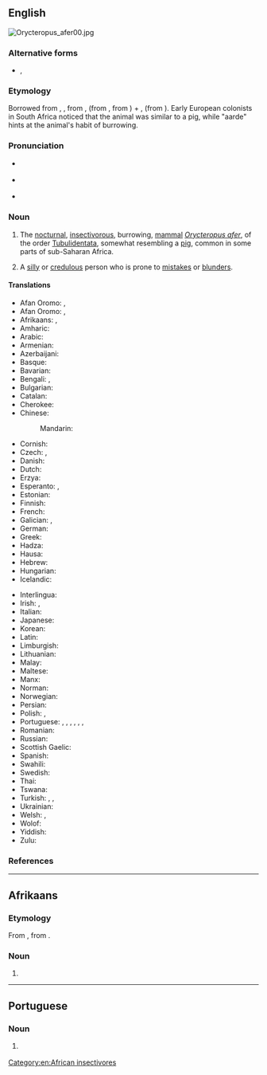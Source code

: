 {{also|aard-vark}}
==English==
[[File:Orycteropus afer00.jpg|thumb]]
{{wikipedia}}
{{wikispecies|Orycteropus afer}}

===Alternative forms===
* {{l|en|aard-vark}}, {{l|en|erdvark}}

===Etymology===
{{root|en|ine-pro|*h₂er-}}
Borrowed from {{bor|en|af|aardvark}} {{qualifier|obsolete}}, {{m|af|erdvark}}, from {{m|af|aarde|t=earth}}, (from {{der|en|nl|-}}, from {{der|en|dum|aerde}}) + {{m|af|vark|t=pig}}, (from {{der|en|dum|varken}}). Early European colonists in South Africa noticed that the animal was similar to a pig, while "aarde" hints at the animal's habit of burrowing.

===Pronunciation===
* {{a|RP}} {{IPA|en|/ˈɑːd.vɑːk/}}
* {{a|US}} {{IPA|en|/ˈɑɹd.vɑɹk/}}
* {{audio|en|en-us-aardvark.ogg|Audio (US)}}

===Noun===
{{en-noun}}

# The [[nocturnal]], [[insectivorous]], burrowing, [[mammal]] ''[[Orycteropus afer]]'', of the order [[Tubulidentata]], somewhat resembling a [[pig]], common in some parts of sub-Saharan Africa. {{defdate|from late 18<sup>th</sup> c.}}
#: {{syn|en|African anteater|antbear|ant bear|anteater|earth pig}}
#: {{ux|en|The '''aardvark''' burrows in the ground and feeds mostly on termites, which it catches with its long, slimy tongue.}}
# {{lb|en|slang|particularly in the southeast|_|US}} A [[silly]] or [[credulous]] person who is prone to [[mistake]]s or [[blunder]]s.
#: {{syn|en|fool}}
#: {{ux|en|I walked into the wrong bathroom like a total '''aardvark'''.}}
#: {{rfquote-sense|en}}

====Translations====
{{trans-top|mammal}}
* Afan Oromo: {{t+|om|awaaldiigessa}},
* Afan Oromo: {{t+|om|Olokee}},
* Afrikaans: {{t+|af|erdvark}}, {{qualifier|obsolete}} {{t+|af|aardvark}}
* Amharic: {{t|am|ጃርት|sc=Ethi}}
* Arabic: {{t|ar|خِنْزِير اَلْأَرْض|m}}
* Armenian: {{t|hy|աֆրիկյան մրջնակեր}}
* Azerbaijani: {{t|az|borudişli}}
* Basque: {{t|eu|urde inurrijale}}
* Bavarian: {{t|bar|erdfàggi}}
* Bengali: {{t|bn|আর্ডভার্ক|sc=Beng}}, {{t|bn|দক্ষিণ আফ্রিকার জন্তুবিশেষ}}
* Bulgarian: {{t+|bg|мравояд|m}}
* Catalan: {{t|ca|porc formiguer|m}}
* Cherokee: {{t|chr|ᏙᏒᏓᎵ ᏗᎦᏰᏍᎩ}}
* Chinese:
*: Mandarin: {{t+|cmn|土豚|tr=tǔtún|sc=Hani}}
* Cornish: {{t|kw|porhel dor|m}}
* Czech: {{t|cs|hrabáč|m}}, {{t|cs|hrabáč kapský|m}}
* Danish: {{t+|da|jordsvin|n}}
* Dutch: {{t+|nl|aardvarken|n}}
* Erzya: {{t|myv|модатуво}}
* Esperanto: {{t|eo|orikteropo}}, {{t|eo|terporko}}
* Estonian: {{t+|et|tuhnik}}
* Finnish: {{t+|fi|maasika}}
* French: {{t+|fr|oryctérope|m}}
* Galician: {{t|gl|porco formigueiro|m}}, {{t|gl|oricteropo|m}}
* German: {{t+|de|Erdferkel|n}}
* Greek: {{t+|el|μυρμηγκοφάγος|m|sc=Grek}}
* Hadza: {{t|hts|usai}}
* Hausa: {{t|ha|dagbi}}
* Hebrew: {{t|he|שנבוב|m}}
* Hungarian: {{t+|hu|földimalac}}
* Icelandic: {{t|is|jarðsvín|n}}
{{trans-mid}}
* Interlingua: {{t|ia|orycteropo}}
* Irish: {{t+|ga|arcán talún|m}}, {{t|ga|alpaire seangán|m}}
* Italian: {{t|it|oritteropo|m}}
* Japanese: {{t+|ja|土豚|tr=tsuchibuta}}
* Korean: {{t|ko|땅돼지}}
* Latin: {{t|la|orycteropus|m}}
* Limburgish: {{t|li|eerdverke}}
* Lithuanian: {{t|lt|vamzdžiadančiai}}
* Malay: {{t+|ms|ardvark}}
* Maltese: {{t|mt|orikteropu|m}}
* Manx: {{t|gv|muc hallooin|f}}
* Norman: {{t|nrf|couochon d'tèrre|alt=couochon d’tèrre|m}}
* Norwegian: {{t|no|jordsvin|n}}
* Persian: {{t|fa|خوک خاکی|tr=xuk-e xâki|sc=fa-Arab}}
* Polish: {{t+|pl|mrównik|m}}, {{t+|pl|prosię ziemne|n}}
* Portuguese: {{t+|pt|oricterope|m}}, {{t+|pt|porco-da-terra|m}}, {{t|pt|jimbo|m}}, {{t+|pt|porco-formigueiro|m}}, {{t+|pt|timba|f}}, {{t+|pt|timbo|m}}, {{t+|pt|aardvark|m}}
* Romanian: {{t|ro|porcul termitelor|m}}
* Russian: {{t+|ru|трубкозу́б|m}}
* Scottish Gaelic: {{t|gd|mathan-sheangan|m}}
* Spanish: {{t+|es|cerdo hormiguero|m}}
* Swahili: {{qualifier|nc 1/2}} {{t|sw|mhanga}}
* Swedish: {{t+|sv|jordsvin|n}}
* Thai: {{t|th|อาร์ดวาร์ก}}
* Tswana: {{t|tn|thakadu}} {{qualifier|nc 9/10}}
* Turkish: {{t+|tr|karıncayiyen}}, {{t+|tr|aardvark}}, {{t|tr|borudişli}}
* Ukrainian: {{t|uk|трубкозу́б|m}}
* Welsh: {{t|cy|baedd daear|m}}, {{t|cy|grugarth|f}}
* Wolof: {{t|wo|njaxat|alt=njaxat bi}}
* Yiddish: {{t|yi|ערדשווײַן|m}}
* Zulu: {{t+|zu|isambane|c7|c8}}
{{trans-bottom}}

===References===
{{projectlink|1911|Aard-vark}}

[[Category:en:African insectivores]]

----

==Afrikaans==

===Etymology===
From {{inh|af|nl|aardvarken}}, from {{af|nl|aarde|t1=earth, soil|varken|t2=pig|nocat=1}}.

===Noun===
{{af-noun|aardvarke}}

# {{altform|af|erdvark}}

----

==Portuguese==

===Noun===
{{pt-noun|m|s}}

# {{l|en|aardvark}} {{gloss|mammal}}
#: {{syn|pt|oricterope|porco-da-terra|jimbo|porco-formigueiro|timba|timbo}}